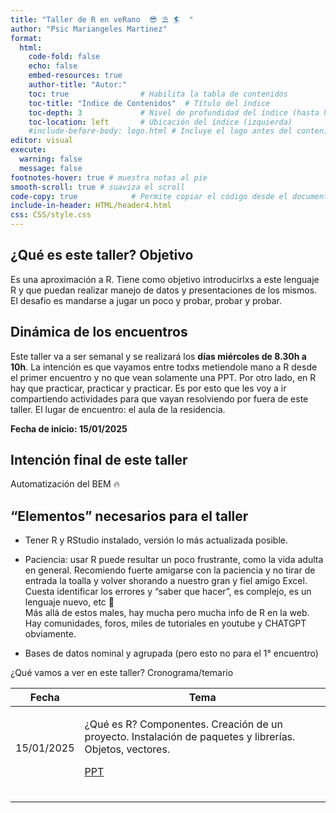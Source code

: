 ```yaml
---
title: "Taller de R en veRano  😎 ⛱️ 🏄  " 
author: "Psic Mariangeles Martinez"
format: 
  html:
    code-fold: false
    echo: false
    embed-resources: true
    author-title: "Autor:"
    toc: true                # Habilita la tabla de contenidos
    toc-title: "Índice de Contenidos"  # Título del índice
    toc-depth: 3             # Nivel de profundidad del índice (hasta h3)
    toc-location: left       # Ubicación del índice (izquierda)
    #include-before-body: logo.html # Incluye el logo antes del contenido
editor: visual
execute:
  warning: false
  message: false
footnotes-hover: true # muestra notas al pie
smooth-scroll: true # suaviza el scroll
code-copy: true            # Permite copiar el código desde el documento
include-in-header: HTML/header4.html
css: CSS/style.css
---
```


## ¿Qué es este taller? Objetivo

Es una aproximación a R. Tiene como objetivo introducirlxs a este lenguaje R y que puedan realizar manejo de datos y presentaciones de los mismos. El desafio es mandarse a jugar un poco y probar, probar y probar.

## Dinámica de los encuentros

Este taller va a ser semanal y se realizará los **días miércoles de 8.30h a 10h**. La intención es que vayamos entre todxs metiendole mano a R desde el primer encuentro y no que vean solamente una PPT. Por otro lado, en R hay que practicar, practicar y practicar. Es por esto que les voy a ir compartiendo actividades para que vayan resolviendo por fuera de este taller. El lugar de encuentro: el aula de la residencia.

**Fecha de inicio: 15/01/2025**

## Intención final de este taller

Automatización del BEM 🔥

## "Elementos" necesarios para el taller

-   Tener R y RStudio instalado, versión lo más actualizada posible.

-   Paciencia: usar R puede resultar un poco frustrante, como la vida adulta en general. Recomiendo fuerte amigarse con la paciencia y no tirar de entrada la toalla y volver shorando a nuestro gran y fiel amigo Excel. Cuesta identificar los errores y “saber que hacer”, es complejo, es un lenguaje nuevo, etc 🥹\
    Más allá de estos males, hay mucha pero mucha info de R en la web. Hay comunidades, foros, miles de tutoriales en youtube y CHATGPT obviamente.\

-   Bases de datos nominal y agrupada (pero esto no para el 1° encuentro)

¿Qué vamos a ver en este taller? Cronograma/temario

+----------------------------------+----------------------------------------------------------------------------------------------------------------------------+
| Fecha                            | Tema                                                                                                                       |
+==================================+============================================================================================================================+
| 15/01/2025                       | ¿Qué es R? Componentes. Creación de un proyecto. Instalación de paquetes y librerías. Objetos, vectores.                   |
|                                  |                                                                                                                            |
|                                  | [PPT](https://docs.google.com/presentation/d/1SshRu0vGfkVj3EqSczcW9uHolhf6ZZ8YpXfBgPY6hn8/edit#slide=id.g20f7af2584a_0_14) |
+----------------------------------+----------------------------------------------------------------------------------------------------------------------------+
|                                  |                                                                                                                            |
+----------------------------------+----------------------------------------------------------------------------------------------------------------------------+
|                                  |                                                                                                                            |
+----------------------------------+----------------------------------------------------------------------------------------------------------------------------+
|                                  |                                                                                                                            |
+----------------------------------+----------------------------------------------------------------------------------------------------------------------------+
